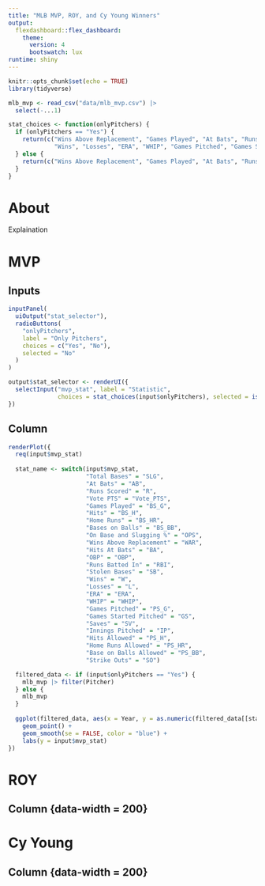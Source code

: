 ```yaml
---
title: "MLB MVP, ROY, and Cy Young Winners"
output: 
  flexdashboard::flex_dashboard:
    theme: 
      version: 4
      bootswatch: lux
runtime: shiny
---
```


```r
knitr::opts_chunk$set(echo = TRUE)
library(tidyverse)

mlb_mvp <- read_csv("data/mlb_mvp.csv") |>
  select(-...1)

stat_choices <- function(onlyPitchers) {
  if (onlyPitchers == "Yes") {
    return(c("Wins Above Replacement", "Games Played", "At Bats", "Runs Scored", "Hits", "Home Runs", "Runs Batted In", "Stolen Bases", "Bases on Balls", "Hits At Bats", "OBP", "On Base and Slugging %", "Total Bases", "Vote PTS", 
             "Wins", "Losses", "ERA", "WHIP", "Games Pitched", "Games Started Pitched", "Saves", "Innings Pitched", "Hits Allowed", "Home Runs Allowed", "Base on Balls Allowed", "Strike Outs"))
  } else {
    return(c("Wins Above Replacement", "Games Played", "At Bats", "Runs Scored", "Hits", "Home Runs", "Runs Batted In", "Stolen Bases", "Bases on Balls", "Hits At Bats", "OBP", "On Base and Slugging %", "Total Bases", "Vote PTS"))
  }
}
```


About
==========================

Explaination



MVP
==========================

Inputs {.sidebar}
-------------------------

```r
inputPanel(
  uiOutput("stat_selector"),
  radioButtons(
    "onlyPitchers",
    label = "Only Pitchers",
    choices = c("Yes", "No"),
    selected = "No"
  )
)

output$stat_selector <- renderUI({
  selectInput("mvp_stat", label = "Statistic",
              choices = stat_choices(input$onlyPitchers), selected = isolate(input$mvp_stat))
})
```


Column {data-width=300}
-------------------------

```r
renderPlot({
  req(input$mvp_stat)
  
  stat_name <- switch(input$mvp_stat,
                      "Total Bases" = "SLG",
                      "At Bats" = "AB",
                      "Runs Scored" = "R",
                      "Vote PTS" = "Vote_PTS",
                      "Games Played" = "BS_G",
                      "Hits" = "BS_H",
                      "Home Runs" = "BS_HR",
                      "Bases on Balls" = "BS_BB",
                      "On Base and Slugging %" = "OPS",
                      "Wins Above Replacement" = "WAR",
                      "Hits At Bats" = "BA",
                      "OBP" = "OBP",
                      "Runs Batted In" = "RBI",
                      "Stolen Bases" = "SB",
                      "Wins" = "W",
                      "Losses" = "L",
                      "ERA" = "ERA",
                      "WHIP" = "WHIP",
                      "Games Pitched" = "PS_G",
                      "Games Started Pitched" = "GS",
                      "Saves" = "SV",
                      "Innings Pitched" = "IP",
                      "Hits Allowed" = "PS_H",
                      "Home Runs Allowed" = "PS_HR",
                      "Base on Balls Allowed" = "PS_BB",
                      "Strike Outs" = "SO")

  filtered_data <- if (input$onlyPitchers == "Yes") {
    mlb_mvp |> filter(Pitcher)
  } else {
    mlb_mvp
  }
  
  ggplot(filtered_data, aes(x = Year, y = as.numeric(filtered_data[[stat_name]]))) +
    geom_point() +
    geom_smooth(se = FALSE, color = "blue") +
    labs(y = input$mvp_stat)
})
```




ROY
==========================

Column {data-width = 200}
-------------------------






Cy Young
==========================

Column {data-width = 200}
-------------------------









